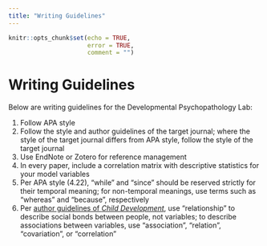 ```yaml
---
title: "Writing Guidelines"
---
```


```r
knitr::opts_chunk$set(echo = TRUE,
                      error = TRUE,
                      comment = "")
```

# Writing Guidelines

Below are writing guidelines for the Developmental Psychopathology Lab:

1. Follow APA style
1. Follow the style and author guidelines of the target journal; where the style of the target journal differs from APA style, follow the style of the target journal
1. Use EndNote or Zotero for reference management
1. In every paper, include a correlation matrix with descriptive statistics for your model variables
1. Per APA style (4.22), "while" and "since" should be reserved strictly for their temporal meaning; for non-temporal meanings, use terms such as "whereas" and "because", respectively
1. Per [author guidelines of *Child Development*](https://www.srcd.org/research/journals/child-development/child-development-submission-guidelines#APA), use "relationship" to describe social bonds between people, not variables; to describe associations between variables, use "association", "relation", "covariation", or "correlation"
